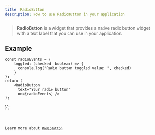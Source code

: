 ```yaml
---
title: RadioButton
description: How to use RadioButton in your application
---
```



> **RadioButton** is a widget that provides a native radio button widget with a text label that you can use in your application.

## Example



    const radioEvents = {
        toggled: (checked: boolean) => {
          console.log("Radio button toggled value: ", checked)
        }
    };
    return (
        <RadioButton 
          text="Your radio button"
          on={radioEvents} />
    );
}`;

<Code code={RadioButtonExample} title='example_radio.tsx' lang='tsx' />

Learn more about [`RadioButton`](https://vixen-js.github.io/docs/build-application-vanilla/Basic-Widgets/QRadioButton)